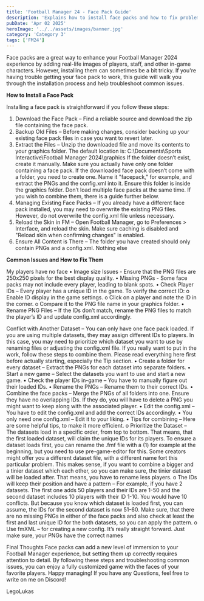 ```yaml
---
title: 'Football Manager 24 - Face Pack Guide'
description: 'Explains how to install face packs and how to fix problems.'
pubDate: 'Apr 02 2025'
heroImage: '../../assets/images/banner.jpg'
category: 'Category 3'
tags: ['FM24']
---
```


Face packs are a great way to enhance your Football Manager 2024 experience by adding real-life images of players, staff, and other in-game characters. However, installing them can sometimes be a bit tricky. If you're having trouble getting your face pack to work, this guide will walk you through the installation process and help troubleshoot common issues.

**How to Install a Face Pack**

Installing a face pack is straightforward if you follow these steps:

1. Download the Face Pack – Find a reliable source and download the zip file containing the face pack.
2. Backup Old Files – Before making changes, consider backing up your existing face pack files in case you want to revert later.
3. Extract the Files – Unzip the downloaded file and move its contents to your graphics folder. The default location is:
   C:\Documents\Sports Interactive\Football Manager 2024\graphics
   If the folder doesn’t exist, create it manually. Make sure you actually have only one folder containing a face pack.
   If the downloaded face pack doesn’t come with a folder, you need to create one. Name it "facepack," for example, and extract the PNGs and the config.xml into it. Ensure this folder is inside the graphics folder.
   Don’t load multiple face packs at the same time. If you wish to combine them, there is a guide further below.
4. Managing Existing Face Packs – If you already have a different face pack installed, you may need to overwrite the existing PNG files. However, do not overwrite the config.xml file unless necessary.
5. Reload the Skin in FM – Open Football Manager, go to Preferences > Interface, and reload the skin. Make sure caching is disabled and "Reload skin when confirming changes" is enabled.
6. Ensure All Content is There – The folder you have created should only contain PNGs and a config.xml. Nothing else

**Common Issues and How to Fix Them**

My players have no face
• Image size Issues - Ensure that the PNG files are 250x250 pixels for the best display quality.
• Missing PNGs - Some face packs may not include every player, leading to blank spots.
• Check Player IDs – Every player has a unique ID in the game. To verify the correct ID:
o Enable ID display in the game settings.
o Click on a player and note the ID in the corner.
o Compare it to the PNG file name in your graphics folder.
• Rename PNG Files – If the IDs don’t match, rename the PNG files to match the player’s ID and update config.xml accordingly.

Conflict with Another Dataset – You can only have one face pack loaded. If you are using multiple datasets, they may assign different IDs to players. In this case, you may need to prioritize which dataset you want to use by renaming files or adjusting the config.xml file. If you really want to put in the work, follow these steps to combine them. Please read everything here first before actually starting, especially the Tip section.
• Create a folder for every dataset – Extract the PNGs for each dataset into separate folders.
• Start a new game – Select the datasets you want to use and start a new game.
• Check the player IDs in-game – You have to manually figure out their loaded IDs.
• Rename the PNGs – Rename them to their correct IDs.
• Combine the face packs – Merge the PNGs of all folders into one. Ensure they have no overlapping IDs. If they do, you will have to delete a PNG you might want to keep along with the associated player.
• Edit the config.xml – You have to edit the config.xml and add the correct IDs accordingly.
• You only need one config.xml – Edit it to your liking.
• Tips for combining – Here are some helpful tips, to make it more efficient.
o Prioritize the Dataset – The datasets load in a specific order, from top to bottom. That means, that the first loaded dataset, will claim the unique IDs for its players. To ensure a dataset loads first, you can rename the .fmf file with a (1) for example at the beginning, but you need to use pre-game-editor for this. Some creators might offer you a different dataset file, with a different name fort this particular problem. This makes sense, if you want to combine a bigger and a tinier dataset which each other, so you can make sure, the tinier dataset will be loaded after. That means, you have to rename less players.
o The IDs will keep their position and have a pattern – For example, if you have 2 datasets. The first one adds 50 players and their IDs are 1-50 and the second dataset includes 10 players with their ID 1-10. You would have 10 conflicts. But because you know which dataset is loaded first, you can assume, the IDs for the second dataset is now 51-60. Make sure, that there are no missing PNGs in either of the face packs and also check at least the first and last unique ID for the both datasets, so you can apply the pattern.
o Use fmXML – for creating a new config. It’s really straight forward. Just make sure, your PNGs have the correct names

Final Thoughts
Face packs can add a new level of immersion to your Football Manager experience, but setting them up correctly requires attention to detail. By following these steps and troubleshooting common issues, you can enjoy a fully customized game with the faces of your favorite players.
Happy managing!
If you have any Questions, feel free to write on me on Discord!

LegoLukas
